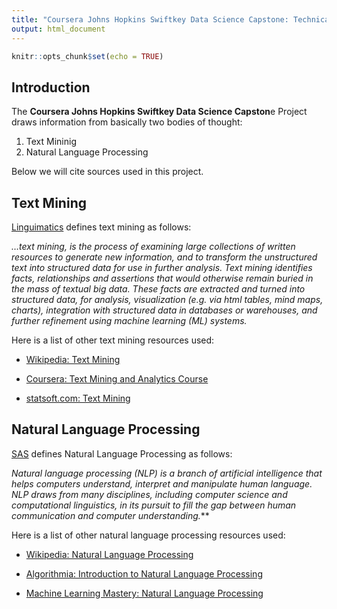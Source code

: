 ---
title: "Coursera Johns Hopkins Swiftkey Data Science Capstone: Technical References"
output: html_document
---

```{r setup, include=FALSE}
knitr::opts_chunk$set(echo = TRUE)
```

## Introduction

The **Coursera Johns Hopkins Swiftkey Data Science Capston**e Project draws information from basically two bodies of thought:

1. Text Mininig
2. Natural Language Processing

Below we will cite sources used in this project.

## Text Mining

[Linguimatics](https://www.linguamatics.com/) defines text mining as follows:

*...text mining, is the process of examining large collections of written resources to generate new information, and to transform the unstructured text into structured data for use in further analysis. Text mining identifies facts, relationships and assertions that would otherwise remain buried in the mass of textual big data.  These facts are extracted and turned into structured data, for analysis, visualization (e.g. via html tables, mind maps, charts), integration with structured data in databases or warehouses, and further refinement using machine learning (ML) systems.*

Here is a list of other text mining resources used:

+ [Wikipedia: Text Mining](https://en.wikipedia.org/wiki/Text_mining)

+ [Coursera: Text Mining and Analytics Course](https://www.coursera.org/learn/text-mining)

+ [statsoft.com: Text Mining](http://www.statsoft.com/Textbook/Text-Mining)

## Natural Language Processing

[SAS](https://www.sas.com/) defines Natural Language Processing as follows:


*Natural language processing (NLP) is a branch of artificial intelligence that helps computers understand, interpret and manipulate human language. NLP draws from many disciplines, including computer science and computational linguistics, in its pursuit to fill the gap between human communication and computer understanding.***

Here is a list of other natural language processing resources used: 

+ [Wikipedia: Natural Language Processing](https://en.wikipedia.org/wiki/Natural-language_processing)

+ [Algorithmia: Introduction to Natural Language Processing](https://blog.algorithmia.com/introduction-natural-language-processing-nlp/)

+ [Machine Learning Mastery: Natural Language Processing](https://machinelearningmastery.com/natural-language-processing/)










